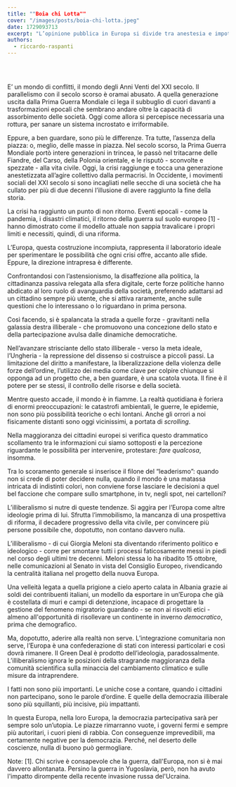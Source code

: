 ```yaml
---
title: ""Boia chi Lotta""
cover: "/images/posts/boia-chi-lotta.jpeg"
date: 1729093713
excerpt: "L’opinione pubblica in Europa si divide tra anestesia e impotenza, mentre i pochi che manifestano vengono repressi. E’ un nuovo stadio della transizione al modello illiberale."
authors:
  - riccardo-raspanti
---
```


﻿
## 

E’ un mondo di conflitti, il mondo degli Anni Venti del XXI secolo. Il parallelismo con il secolo scorso è oramai abusato. A quella generazione uscita dalla Prima Guerra Mondiale ci lega il subbuglio di cuori davanti a trasformazioni epocali che sembrano andare oltre la capacità di assorbimento delle società. 
Oggi come allora si percepisce necessaria una rottura, per sanare un sistema incrostato e irriformabile.

Eppure, a ben guardare, sono più le differenze. Tra tutte, l’assenza della piazza: o, meglio, delle masse in piazza. Nel secolo scorso, la Prima Guerra Mondiale portò intere generazioni in trincea, le passò nel tritacarne delle Fiandre, del Carso, della Polonia orientale, e le risputò - sconvolte e spezzate - alla vita civile. 
Oggi, la crisi raggiunge e tocca una generazione anestetizzata all’agire collettivo dalla permacrisi. 
In Occidente, i movimenti sociali del XXI secolo si sono incagliati nelle secche di una società che ha cullato per più di due decenni l’illusione di avere raggiunto la fine della storia. 

La crisi ha raggiunto un punto di non ritorno. Eventi epocali - come la pandemia, i disastri climatici, il ritorno della guerra sul suolo europeo [1] - hanno dimostrato come il modello attuale non sappia travalicare i propri limiti e necessiti, quindi, di una riforma.

L’Europa, questa costruzione incompiuta, rappresenta il laboratorio ideale per sperimentare le possibilità che ogni crisi offre, accanto alle sfide. Eppure, la direzione intrapresa è differente.

Confrontandosi con l’astensionismo, la disaffezione alla politica, la cittadinanza passiva relegata alla sfera digitale, certe forze politiche hanno abdicato al loro ruolo di avanguardia della società, preferendo adattarsi ad un cittadino sempre più utente, che si attiva raramente, anche sulle questioni che lo interessano o lo riguardano in prima persona.

Così facendo, si è spalancata la strada a quelle forze - gravitanti nella galassia destra illiberale - che promuovono una concezione dello stato e della partecipazione avulsa dalle dinamiche democratiche.

Nell’avanzare strisciante dello stato illiberale - verso la meta ideale, l’Ungheria - la repressione del dissenso si costruisce a piccoli passi. La limitazione del diritto a manifestare, la liberalizzazione della violenza delle forze dell’ordine, l’utilizzo dei media come clave per colpire chiunque si opponga ad un progetto che, a ben guardare, è una scatola vuota.
Il fine è il potere per se stessi, il controllo delle risorse e della società.

Mentre questo accade, il mondo è in fiamme. La realtà quotidiana è foriera di enormi preoccupazioni: le catastrofi ambientali, le guerre, le epidemie, non sono più possibilità teoriche o echi lontani. Anche gli orrori a noi fisicamente distanti sono oggi vicinissimi, a portata di _scrolling_.

Nella maggioranza dei cittadini europei si verifica questo drammatico scollamento tra le informazioni cui siamo sottoposti e la percezione riguardante le possibilità per intervenire, protestare: _fare qualcosa_, insomma.

Tra lo scoramento generale si inserisce il filone del “leaderismo”: quando non si crede di poter decidere nulla, quando il mondo è una matassa intricata di indistinti colori, non conviene forse lasciare le decisioni a quel bel faccione che compare sullo smartphone, in tv, negli spot, nei cartelloni?

L’illiberalismo si nutre di queste tendenze. Si aggira per l’Europa come altre ideologie prima di lui. Sfrutta l’immobilismo, la mancanza di una prospettiva di riforma, il decadere progressivo della vita civile, per convincere più persone possibile che, dopotutto, non contano davvero nulla.

L’illiberalismo - di cui Giorgia Meloni sta diventando riferimento politico e ideologico - corre per smontare tutti i processi faticosamente messi in piedi nel corso degli ultimi tre decenni. Meloni stessa lo ha ribadito 15 ottobre, nelle comunicazioni al Senato in vista del Consiglio Europeo, rivendicando la centralità italiana nel progetto della nuova Europa. 

Una velleità legata a quella prigione a cielo aperto calata in Albania grazie ai soldi dei contribuenti italiani, un modello da esportare in un’Europa che già è costellata di muri e campi di detenzione, incapace di progettare la gestione del fenomeno migratorio guardando - se non ai risvolti etici - almeno all'opportunità di risollevare un continente in inverno *democratico*, prima che demografico.

Ma, dopotutto, aderire alla realtà non serve. L’integrazione comunitaria non serve, l’Europa è una confederazione di stati con interessi particolari e così dovrà rimanere. 
Il Green Deal è prodotto dell’ideologia, paradossalmente. L’illiberalismo ignora le posizioni della stragrande maggioranza della comunità scientifica sulla minaccia del cambiamento climatico e sulle misure da intraprendere. 

I fatti non sono più importanti. Le uniche cose a contare, quando i cittadini non partecipano, sono le parole d’ordine. E quelle della democrazia illiberale sono più squillanti, più incisive, più impattanti.

In questa Europa, nella loro Europa, la democrazia partecipativa sarà per sempre solo un’utopia. Le piazze rimarranno vuote, i governi fermi e sempre più autoritari, i cuori pieni di rabbia. Con conseguenze imprevedibili, ma certamente negative per la democrazia. Perché, nel deserto delle coscienze, nulla di buono può germogliare.



Note:
[1]. Chi scrive è consapevole che la guerra, dall'Europa, non si è mai davvero allontanata. Persino la guerra in Yugoslavia, però, non ha avuto l'impatto dirompente della recente invasione russa del'Ucraina.

